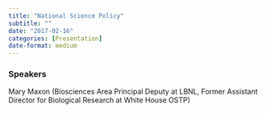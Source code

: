 ```yaml
---
title: "National Science Policy"
subtitle: ""
date: "2017-02-16"
categories: [Presentation]
date-format: medium 
---
```


### Speakers  
Mary Maxon (Biosciences Area Principal Deputy at LBNL, Former Assistant Director for Biological Research at White House OSTP)


